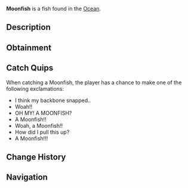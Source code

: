 {{FishInfobox
|image          = Moonfish.png
|rarity         = Legendary
|sea            = First Sea
|location       = [[Ocean]]
|sublocation    = 
|sources        = Fishing Rod
|radar_location = 
|prog_speed     = -40
|xp             = 900
|weather        = Clear
|time           = Night
|season         = Winter
|bait           = Minnow
|base_weight    = 500
|base_value     = 1800
|weight_range   = 250
|base_chance    = 0.2
|base_resil     = 20
}}
'''Moonfish''' is a {{Rarity|Legendary}} fish found in the [[Ocean]].

== Description ==
{{Description|The Moonfish is a sizable, flat, bony fish that inhabits deep and occasionally warm waters. While their behaviour resembles that of the Ocean Sunfish, Moonfish are far more aggressive, using their rock-hard skulls to charge at fish, boats, and swimmers.|Bestiary Entry}}

== Obtainment ==
{{Fish Availability|
Ancient Isle/Algae Hunt
Apex Fish Hunt/Mosslurker
Atlantis/Surrounding Ocean
Forsaken Shores/Algae Hunt
LEGO Pool/Studolodon Hunt
Lovestorm/Normal
Lovestorm/Supercharged
Lucky Event/Blarney McBreeze
Lucky Event/O'Mango Goldgrin
Lucky Event/Plumrick O'Luck
Lucky Event/Rowdy McCharm
Lucky Event/Sunny O'Coin
Megalodon Hunt/Eclipse and Weekend
Megalodon Hunt/Normal
Moosewood/Surrounding Ocean
Mushgrove Swamp/Algae Hunt
Narwhal Hunt/Beluga/First Sea
Narwhal Hunt/Magician Narwhal/First Sea
Narwhal Hunt/Narwhal/First Sea
Northern Summit/Surrounding Ocean
Ocean
Ocean/Deep Ocean
Ocean/The Arch
Orca Migration/Ancient
Orca Migration/Normal
Snowcap Island/Algae Hunt
Snowcap Island/Surrounding Ocean
Whale Migration/Moby
Whale Migration/Normal
|top_rods      = 
Leviathan's Fang Rod\33745.08\281820.86;
Great Rod of Oscar\29403.07\165384.79;
Free Spirit Rod\28487.23\239226.73;
Astralhook Rod\27395.99\171210.36;
Ethereal Prism Rod\27382.16\169866.26;
Resourceful Rod\20984.36\137308.31;
Destiny Rod\21913.94\133708.46;
Trident Rod\27368.04\229828.15;
No-Life Rod\25935.6\186448.35;
Fang of the Eclipse\22622.16\172171.92;
Rod Of The Eternal King\20558.17\138760.3;
Poseidon Rod\21054.99\155333.83;
Rod Of The Exalted One\21448.99\142951.54;
Seraphic Rod\26295.22\171100.72;
Rod Of The Forgotten Fang\24295.81\166309.07;
Challenger's Rod\23528.15\170538.14;
Rod Of The Depths\21491.31\148521.49;
Zeus Rod\20797.37\153146.11;
Verdant Shear Rod\20300.34\152118.9;
Blazebringer Rod\19859.14\147035.87;
Depthseeker Rod\18897.47\143562.24;
Avalanche Rod\16876.7\126783.73;
Volcanic Rod\16225.81\121121.5;
Steady Rod\5332.83\41639.88
|recommended   = Ethereal Prism Rod
}}

== Catch Quips ==
When catching a Moonfish, the player has a chance to make one of the following exclamations:
* I think my backbone snapped..
* Woah!!
* OH MY! A MOONFISH?
* A Moonfish!!
* Woah, a Moonfish!!
* How did I pull this up?
* A Moonfish!!!

== Change History ==
{{Change History|{{subst:Current Version}}}}

== Navigation ==
{{Fish Navbox|Ocean}}